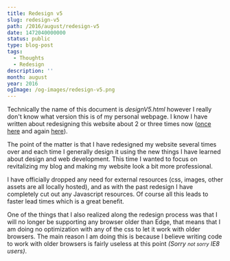 ```yaml
---
title: Redesign v5
slug: redesign-v5
path: /2016/august/redesign-v5
date: 1472040000000
status: public
type: blog-post
tags:
  - Thoughts
  - Redesign
description: ''
month: august
year: 2016
ogImage: /og-images/redesign-v5.png
---
```




Technically the name of this document is <var>designV5.html</var> however I
really don't know what version this is of my personal webpage. I know I have
written about redesigning this website about 2 or three times now
(<a href="/post/Redesign" >once here</a> and again
<a href="/post/Weekend-Projects">here</a>).

The point of the matter is that I have redesigned my website several times over
and each time I generally design it using the new things I have learned about
design and web development. This time I wanted to focus on revitalizing my blog
and making my website look a bit more professional.

I have officially dropped any need for external resources (css, images, other
assets are all locally hosted), and as with the past redesign I have completely
cut out any Javascript resources. Of course all this leads to faster lead times
which is a great benefit.

One of the things that I also realized along the redesign process was that I
will no longer be supporting any browser older than Edge, that means that I am
doing no optimization with any of the css to let it work with older browsers.
The main reason I am doing this is because I believe writing code to work with
older browsers is fairly useless at this point <em>(Sorry <small>not
sorry</small> IE8 users)</em>.

